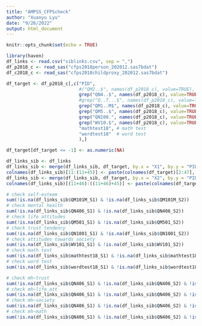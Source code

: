 ```yaml
---
title: "AMPSS_CFPScheck"
author: "Xuanyu Lyu"
date: "9/26/2022"
output: html_document
---
```


```r
knitr::opts_chunk$set(echo = TRUE)
```

```r
library(haven)
df_links <- read.csv("siblinks.csv", sep = ",")
df_p2018_c <- read_sas("cfps2018person_202012.sas7bdat")
df_c2018_c <- read_sas("cfps2018childproxy_202012.sas7bdat")

df_target <- df_p2018_c[,c("PID", 
                           #("QM2..$", names(df_p2018_c), value=TRUE), #personality
                           grep("QN4..$", names(df_p2018_c), value=TRUE, ignore.case = TRUE), #mental health
                           #grep("Q..T...$", names(df_p2018_c), value=TRUE, ignore.case = TRUE), 
                           grep("QM1..M$", names(df_p2018_c), value=TRUE, ignore.case = TRUE), #self-esteem
                           grep("QM5..$", names(df_p2018_c), value=TRUE, ignore.case = TRUE), #life attitudes
                           grep("QN100.", names(df_p2018_c), value=TRUE, ignore.case = TRUE),# trust tendency
                           grep("WV10.$", names(df_p2018_c), value=TRUE, ignore.case = TRUE),# attitudes towards society
                           "mathtest18", # math test
                           "wordtest18"  # word test
                           ),]

df_target[df_target <= -1] <- as.numeric(NA)

df_links_sib <- df_links
df_links_sib <- merge(df_links_sib, df_target, by.x = "X1", by.y = "PID", all.x = TRUE)
colnames(df_links_sib)[11:(11+45)] <- paste(colnames(df_target)[2:47], "_S1", sep = "")
df_links_sib <- merge(df_links_sib, df_target, by.x = "X2", by.y = "PID", all.x = TRUE)
colnames(df_links_sib)[(11+46):((11+46)+45)] <- paste(colnames(df_target)[2:47], "_S2", sep = "")

# check self-esteem
sum(!is.na(df_links_sib$QM101M_S1) & !is.na(df_links_sib$QM101M_S2))
# check mental health
sum(!is.na(df_links_sib$QN406_S1) & !is.na(df_links_sib$QN406_S2))
# check life attitudes
sum(!is.na(df_links_sib$QM501_S1) & !is.na(df_links_sib$QM501_S2))
# check trust tendency
sum(!is.na(df_links_sib$QN1001_S1) & !is.na(df_links_sib$QN1001_S2))
# check attitudes towards society
sum(!is.na(df_links_sib$WV101_S1) & !is.na(df_links_sib$WV101_S2))
# check math test
sum(!is.na(df_links_sib$mathtest18_S1) & !is.na(df_links_sib$mathtest18_S2))
# check word test
sum(!is.na(df_links_sib$wordtest18_S1) & !is.na(df_links_sib$wordtest18_S2))

# check mh~trust
sum(!is.na(df_links_sib$QN406_S1) & !is.na(df_links_sib$QN406_S2) & !is.na(df_links_sib$QN1001_S1) & !is.na(df_links_sib$QN1001_S2))
# check mh~life_att
sum(!is.na(df_links_sib$QN406_S1) & !is.na(df_links_sib$QN406_S2) & !is.na(df_links_sib$QM501_S1) & !is.na(df_links_sib$QM501_S2))
# check mh~society
sum(!is.na(df_links_sib$QN406_S1) & !is.na(df_links_sib$QN406_S2) & !is.na(df_links_sib$WV101_S1) & !is.na(df_links_sib$WV101_S2))
# check mh~math
sum(!is.na(df_links_sib$QN406_S1) & !is.na(df_links_sib$QN406_S2) & !is.na(df_links_sib$mathtest18_S1) & !is.na(df_links_sib$mathtest18_S2))

```

